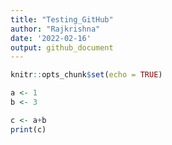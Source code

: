 ```yaml
---
title: "Testing_GitHub"
author: "Rajkrishna"
date: '2022-02-16'
output: github_document
---
```


```r
knitr::opts_chunk$set(echo = TRUE)
```


```r
a <- 1
b <- 3

c <- a+b
print(c)
```

